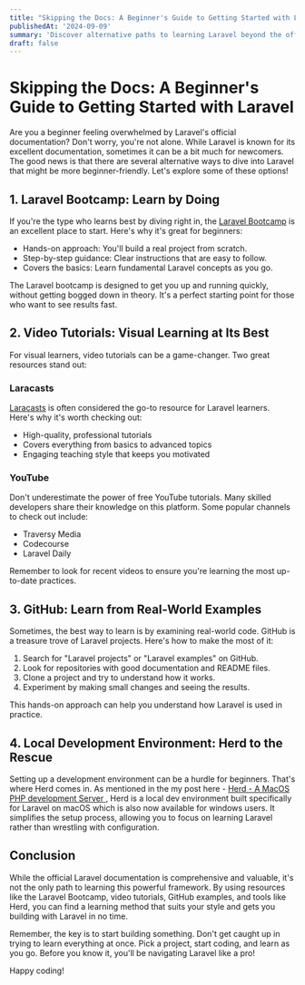 ```yaml
---
title: "Skipping the Docs: A Beginner's Guide to Getting Started with Laravel"
publishedAt: '2024-09-09'
summary: 'Discover alternative paths to learning Laravel beyond the official documentation. From interactive bootcamps to video tutorials and real-world examples, find the best way to kickstart your Laravel journey.'
draft: false
---
```


# Skipping the Docs: A Beginner's Guide to Getting Started with Laravel

Are you a beginner feeling overwhelmed by Laravel's official documentation? Don't worry, you're not alone. While Laravel is known for its excellent documentation, sometimes it can be a bit much for newcomers. The good news is that there are several alternative ways to dive into Laravel that might be more beginner-friendly. Let's explore some of these options!

## 1. Laravel Bootcamp: Learn by Doing

If you're the type who learns best by diving right in, the [Laravel Bootcamp](https://bootcamp.laravel.com/) is an excellent place to start. Here's why it's great for beginners:

- Hands-on approach: You'll build a real project from scratch.
- Step-by-step guidance: Clear instructions that are easy to follow.
- Covers the basics: Learn fundamental Laravel concepts as you go.

The Laravel bootcamp is designed to get you up and running quickly, without getting bogged down in theory.
 It's a perfect starting point for those who want to see results fast.

## 2. Video Tutorials: Visual Learning at Its Best

For visual learners, video tutorials can be a game-changer. Two great resources stand out:

### Laracasts

[Laracasts](https://laracasts.com/) is often considered the go-to resource for Laravel learners. Here's why it's worth checking out:

- High-quality, professional tutorials
- Covers everything from basics to advanced topics
- Engaging teaching style that keeps you motivated

### YouTube

Don't underestimate the power of free YouTube tutorials. Many skilled developers share their knowledge on this platform. Some popular channels to check out include:

- Traversy Media
- Codecourse
- Laravel Daily

Remember to look for recent videos to ensure you're learning the most up-to-date practices.

## 3. GitHub: Learn from Real-World Examples

Sometimes, the best way to learn is by examining real-world code. GitHub is a treasure trove of Laravel projects. Here's how to make the most of it:

1. Search for "Laravel projects" or "Laravel examples" on GitHub.
2. Look for repositories with good documentation and README files.
3. Clone a project and try to understand how it works.
4. Experiment by making small changes and seeing the results.

This hands-on approach can help you understand how Laravel is used in practice.

## 4. Local Development Environment: Herd to the Rescue

Setting up a development environment can be a hurdle for beginners. That's where Herd comes in. As mentioned in the my post here - [Herd - A MacOS PHP development Server
](https://www.electrode.dev/blog/herd-macos-localhost-server), Herd is a local dev environment built specifically for Laravel on macOS which is also now available for windows users. It simplifies the setup process, allowing you to focus on learning Laravel rather than wrestling with configuration.

## Conclusion

While the official Laravel documentation is comprehensive and valuable, it's not the only path to learning this powerful framework. By using resources like the Laravel Bootcamp, video tutorials, GitHub examples, and tools like Herd, you can find a learning method that suits your style and gets you building with Laravel in no time.

Remember, the key is to start building something. Don't get caught up in trying to learn everything at once. Pick a project, start coding, and learn as you go. Before you know it, you'll be navigating Laravel like a pro!

Happy coding!